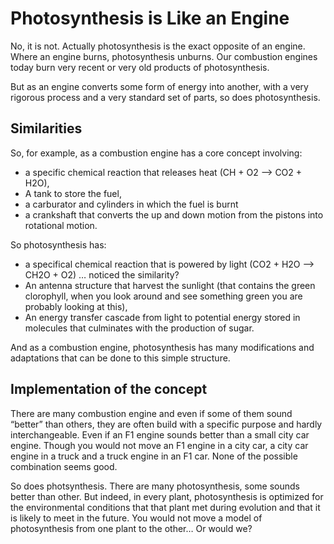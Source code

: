 # Photosynthesis is Like an Engine

No, it is not. Actually photosynthesis is the exact opposite of an engine. Where an engine burns, photosynthesis unburns. Our combustion engines today burn very recent or very old products of photosynthesis.

But as an engine converts some form of energy into another, with a very rigorous process and a very standard set of parts, so does photosynthesis.

## Similarities

So, for example, as a combustion engine has a core concept involving:

- a specific chemical reaction that releases heat (CH + O2 --> CO2 + H2O),
- A tank to store the fuel,
- a carburator and cylinders in which the fuel is burnt
- a crankshaft that converts the up and down motion from the pistons into rotational motion.

So photosynthesis has:

- a specifical chemical reaction that is powered by light (CO2 + H2O --> CH2O + O2) ... noticed the similarity?
- An antenna structure that harvest the sunlight (that contains the green clorophyll, when you look around and see something green you are probably looking at this),
- An energy transfer cascade from light to potential energy stored in molecules that culminates with the production of sugar.

And as a combustion engine, photosynthesis has many modifications and adaptations that can be done to this simple structure.

## Implementation of the concept

There are many combustion engine and even if some of them sound "better" than others, they are often build with a specific purpose and hardly interchangeable. Even if an F1 engine sounds better than a small city car engine. Though you would not move an F1 engine in a city car, a city car engine in a truck and a truck engine in an F1 car. None of the possible combination seems good.

So does photsynthesis. There are many photosynthesis, some sounds better than other. But indeed, in every plant, photosynthesis is optimized for the environmental conditions that that plant met during evolution and that it is likely to meet in the future. You would not move a model of photosynthesis from one plant to the other... Or would we?

